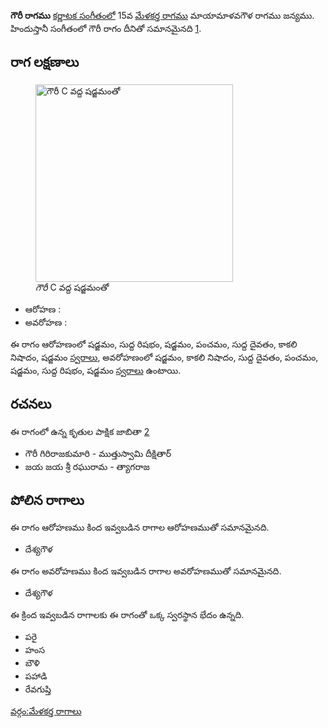 {{Infobox ragam
	| name          	= గౌరీ
	| synonym	    	= 
	| mela          	= 
	| chakra        	= 
	| janaka        	= 
	| type          	= ఔదవ
	| arohanam      	= {{svaraC|S|R1|S|P|D1|N3|S'}} 
	| avarohanam    	= {{svaraC|S'|N3|D1|P|S|R1|S}}
	| jeeva         	=
	| chhaya        	=
	| nyasa         	=
	| vishesha      	= 
	| equivalent  		= గౌరీ
}}
{{కర్ణాటక సంగీత రాగాలు}}
'''గౌరీ రాగము''' [[కర్ణాటక సంగీతం]]లో 15వ [[మేళకర్త రాగము]] మాయామాళవగౌళ రాగము జన్యము.  హిందుస్తానీ సంగీతంలో గౌరీ రాగం దీనితో సమానమైనది [https://karnatik.com/hcragatable.shtml].


==రాగ లక్షణాలు==
[[Image:gauri_kb2wiki.png|thumb|right|316px|''గౌరీ'' C వద్ద షడ్జమంతో]]

* ఆరోహణ : {{svaraC|S|R1|S|P|D1|N3|S'}} 
* అవరోహణ : {{svaraC|S'|N3|D1|P|S|R1|S}}

ఈ రాగం ఆరోహణంలో షడ్జమం, సుద్ద  రిషభం, షడ్జమం, పంచమం, సుద్ద దైవతం, కాకలి  నిషాదం, షడ్జమం [[స్వరాలు]], అవరోహణంలో షడ్జమం, కాకలి  నిషాదం, సుద్ద దైవతం, పంచమం, షడ్జమం, సుద్ద  రిషభం, షడ్జమం [[స్వరాలు]] ఉంటాయి.

==రచనలు==
ఈ రాగంలో ఉన్న కృతుల పాక్షిక జాబితా [https://github.com/ssrihari/ragavardhini/blob/master/ragas/kritis.psv]
* గౌరీ గిరిరాజకుమారి - ముత్తుస్వామి దీక్షితార్
* జయ జయ శ్రీ రఘురామ - త్యాగరాజ




==పోలిన రాగాలు==
ఈ రాగం ఆరోహణము కింద ఇవ్వబడిన రాగాల ఆరోహణముతో సమానమైనది.
* దేశ్యగౌళ

ఈ రాగం అవరోహణము కింద ఇవ్వబడిన రాగాల అవరోహణముతో సమానమైనది.
* దేశ్యగౌళ

ఈ క్రింద ఇవ్వబడిన రాగాలకు ఈ రాగంతో ఒక్క స్వరస్థాన భేదం ఉన్నది.
* పరై
* హంస
* బౌళి
* పహాడి
*  రేవగుప్తి



[[వర్గం:మేళకర్త రాగాలు]]